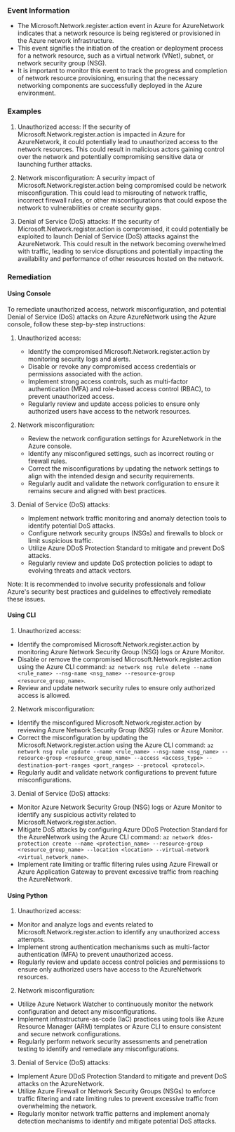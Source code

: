 
### Event Information

- The Microsoft.Network.register.action event in Azure for AzureNetwork indicates that a network resource is being registered or provisioned in the Azure network infrastructure.
- This event signifies the initiation of the creation or deployment process for a network resource, such as a virtual network (VNet), subnet, or network security group (NSG).
- It is important to monitor this event to track the progress and completion of network resource provisioning, ensuring that the necessary networking components are successfully deployed in the Azure environment.


### Examples

1. Unauthorized access: If the security of Microsoft.Network.register.action is impacted in Azure for AzureNetwork, it could potentially lead to unauthorized access to the network resources. This could result in malicious actors gaining control over the network and potentially compromising sensitive data or launching further attacks.

2. Network misconfiguration: A security impact of Microsoft.Network.register.action being compromised could be network misconfiguration. This could lead to misrouting of network traffic, incorrect firewall rules, or other misconfigurations that could expose the network to vulnerabilities or create security gaps.

3. Denial of Service (DoS) attacks: If the security of Microsoft.Network.register.action is compromised, it could potentially be exploited to launch Denial of Service (DoS) attacks against the AzureNetwork. This could result in the network becoming overwhelmed with traffic, leading to service disruptions and potentially impacting the availability and performance of other resources hosted on the network.

### Remediation

#### Using Console

To remediate unauthorized access, network misconfiguration, and potential Denial of Service (DoS) attacks on Azure AzureNetwork using the Azure console, follow these step-by-step instructions:

1. Unauthorized access:
   - Identify the compromised Microsoft.Network.register.action by monitoring security logs and alerts.
   - Disable or revoke any compromised access credentials or permissions associated with the action.
   - Implement strong access controls, such as multi-factor authentication (MFA) and role-based access control (RBAC), to prevent unauthorized access.
   - Regularly review and update access policies to ensure only authorized users have access to the network resources.

2. Network misconfiguration:
   - Review the network configuration settings for AzureNetwork in the Azure console.
   - Identify any misconfigured settings, such as incorrect routing or firewall rules.
   - Correct the misconfigurations by updating the network settings to align with the intended design and security requirements.
   - Regularly audit and validate the network configuration to ensure it remains secure and aligned with best practices.

3. Denial of Service (DoS) attacks:
   - Implement network traffic monitoring and anomaly detection tools to identify potential DoS attacks.
   - Configure network security groups (NSGs) and firewalls to block or limit suspicious traffic.
   - Utilize Azure DDoS Protection Standard to mitigate and prevent DoS attacks.
   - Regularly review and update DoS protection policies to adapt to evolving threats and attack vectors.

Note: It is recommended to involve security professionals and follow Azure's security best practices and guidelines to effectively remediate these issues.

#### Using CLI

1. Unauthorized access:
- Identify the compromised Microsoft.Network.register.action by monitoring Azure Network Security Group (NSG) logs or Azure Monitor.
- Disable or remove the compromised Microsoft.Network.register.action using the Azure CLI command: `az network nsg rule delete --name <rule_name> --nsg-name <nsg_name> --resource-group <resource_group_name>`.
- Review and update network security rules to ensure only authorized access is allowed.

2. Network misconfiguration:
- Identify the misconfigured Microsoft.Network.register.action by reviewing Azure Network Security Group (NSG) rules or Azure Monitor.
- Correct the misconfiguration by updating the Microsoft.Network.register.action using the Azure CLI command: `az network nsg rule update --name <rule_name> --nsg-name <nsg_name> --resource-group <resource_group_name> --access <access_type> --destination-port-ranges <port_ranges> --protocol <protocol>`.
- Regularly audit and validate network configurations to prevent future misconfigurations.

3. Denial of Service (DoS) attacks:
- Monitor Azure Network Security Group (NSG) logs or Azure Monitor to identify any suspicious activity related to Microsoft.Network.register.action.
- Mitigate DoS attacks by configuring Azure DDoS Protection Standard for the AzureNetwork using the Azure CLI command: `az network ddos-protection create --name <protection_name> --resource-group <resource_group_name> --location <location> --virtual-network <virtual_network_name>`.
- Implement rate limiting or traffic filtering rules using Azure Firewall or Azure Application Gateway to prevent excessive traffic from reaching the AzureNetwork.

#### Using Python

1. Unauthorized access:
- Monitor and analyze logs and events related to Microsoft.Network.register.action to identify any unauthorized access attempts.
- Implement strong authentication mechanisms such as multi-factor authentication (MFA) to prevent unauthorized access.
- Regularly review and update access control policies and permissions to ensure only authorized users have access to the AzureNetwork resources.

2. Network misconfiguration:
- Utilize Azure Network Watcher to continuously monitor the network configuration and detect any misconfigurations.
- Implement infrastructure-as-code (IaC) practices using tools like Azure Resource Manager (ARM) templates or Azure CLI to ensure consistent and secure network configurations.
- Regularly perform network security assessments and penetration testing to identify and remediate any misconfigurations.

3. Denial of Service (DoS) attacks:
- Implement Azure DDoS Protection Standard to mitigate and prevent DoS attacks on the AzureNetwork.
- Utilize Azure Firewall or Network Security Groups (NSGs) to enforce traffic filtering and rate limiting rules to prevent excessive traffic from overwhelming the network.
- Regularly monitor network traffic patterns and implement anomaly detection mechanisms to identify and mitigate potential DoS attacks.

